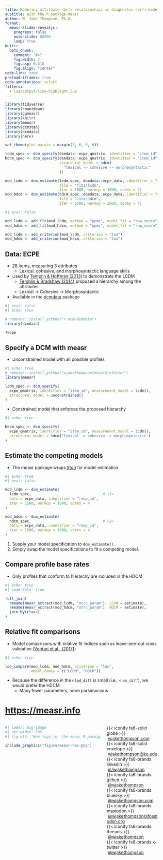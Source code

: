 ```yaml
---
title: Modeling attribute <br/> relationships in diagnostic <br/> models
subtitle: With the R package measr
author: W. Jake Thompson, Ph.D.
format:
  measr-slides-revealjs:
    progress: false
    auto-slide: 60000
    loop: true
knitr:
  opts_chunk: 
    comment: "#>"
    fig.width: 7
    fig.asp: 0.618
    fig.align: "center"
code-link: true
preload-iframes: true
code-annotations: select
filters:
  - lua/output-line-highlight.lua
---
```


```r
library(tidyverse)
library(countdown)
library(ggmeasr)
library(knitr)
library(measr)
library(dcmstan)
library(dcmdata)
library(here)

set_theme(plot_margin = margin(5, 0, 0, 0))
```

```r
lcdm_spec <- dcm_specify(dcmdata::ecpe_qmatrix, identifier = "item_id")
hdcm_spec <- dcm_specify(dcmdata::ecpe_qmatrix, identifier = "item_id",
                         structural_model = hdcm(
                           "lexical -> cohesive -> morphosyntactic"
                         ))

mod_lcdm <- dcm_estimate(lcdm_spec, dcmdata::ecpe_data, identifier = "resp_id",
                         file = "fits/lcdm",
                         iter = 1500, warmup = 1000, cores = 4)
mod_hdcm <- dcm_estimate(hdcm_spec, dcmdata::ecpe_data, identifier = "resp_id",
                         file = "fits/hdcm",
                         iter = 1500, warmup = 1000, cores = 4)
```

```r
#| eval: false

mod_lcdm <- add_fit(mod_lcdm, method = "ppmc", model_fit = "raw_score")
mod_hdcm <- add_fit(mod_hdcm, method = "ppmc", model_fit = "raw_score")

mod_lcdm <- add_criterion(mod_lcdm, criterion = "loo")
mod_hdcm <- add_criterion(mod_hdcm, criterion = "loo")
```

## Data: ECPE

* 28 items, measuring 3 attributes
  * Lexical, cohesive, and morphosyntactic language skills
* Used by [Templin & Hoffman (2013)](https://doi.org/10.1111/emip.12010) to demonstrate the LCDM
  * [Templin & Bradshaw (2014)](https://doi.org/10.1007/s11336-013-9362-0) proposed a hierarchy among the attributes
  * Lexical -> Cohesive -> Morphosyntactic
* Available in the [dcmdata](https://dcmdata.r-dcm.org) package

```r
#| eval: false
#| echo: true

# remotes::install_github("r-dcm/dcmdata")
library(dcmdata)

?ecpe
```


## Specify a DCM with measr

* Unconstrained model with all possible profiles

```r
#| echo: true
# remotes::install_github("wjakethompson/measr@refactor")
library(measr)

lcdm_spec <- dcm_specify(
  ecpe_qmatrix, identifier = "item_id", measurement_model = lcdm(),
  structural_model = unconstrained()
)
```

* Constrained model that enforces the proposed hierarchy

```r
#| echo: true

hdcm_spec <- dcm_specify(
  ecpe_qmatrix, identifier = "item_id", measurement_model = lcdm(),
  structural_model = hdcm("lexical -> cohesive -> morphosyntactic")
)
```

## Estimate the competing models

* The measr package wraps [*Stan*](https://mc-stan.org) for model estimation

```r
#| echo: true
#| eval: false

mod_lcdm <- dcm_estimate(
  lcdm_spec,                                 # <1>
  data = ecpe_data, identifier = "resp_id",
  iter = 1500, warmup = 1000, cores = 4
)

mod_hdcm <- dcm_estimate(
  hdcm_spec,                                 # <2>
  data = ecpe_data, identifier = "resp_id",
  iter = 1500, warmup = 1000, cores = 4
)
```
1. Supply your model specification to `dcm_estimate()`.
2. Simply swap the model specifications to fit a competing model.

## Compare profile base rates

* Only profiles that conform to hierarchy are included in the HDCM

```r
#| echo: true
#| code-fold: true

full_join(
  rename(measr_extract(mod_lcdm, "strc_param"), LCDM = estimate),
  rename(measr_extract(mod_hdcm, "strc_param"), HDCM = estimate),
  join_by(class)
)
```

## Relative fit comparisons

* Model comparisons with relative fit indices such as leave-one-out cross validation ([Vehtari et al., (2017)](https://doi.org/10.1007/s11222-016-9696-4))

```r
#| echo: true

loo_compare(mod_lcdm, mod_hdcm, criterion = "loo",
            model_names = c("LCDM", "HDCM"))
```

* Because the difference in the `elpd_diff` is small (i.e., < `se_diff`), we would prefer the HDCM
  * Many fewer parameters, more parsimonious

# <https://measr.info> {.thank-you data-menu-title="Get in touch" background-color="#023047"}

:::{.columns .v-center-container}

:::{.column .image width="65%"}

```r
#| label: big-image
#| out-width: 50%
#| fig-alt: "Hex logo for the measr R package."

include_graphics("figure/measr-hex.png")
```

:::

:::{.column width="35%"}

:::{.thank-you-subtitle}

:::{.small}

{{< iconify fa6-solid globe >}} \ [wjakethompson.com](https://wjakethompson.com)  
{{< iconify fa6-solid envelope >}} \ [wjakethompson@ku.edu](mailto:wjakethompson@ku.edu)  
{{< iconify fa6-brands linkedin >}} \ [in/wjakethompson](https://linkedin.com/in/wjakethompson)  
{{< iconify fa6-brands github >}} \ [@wjakethompson](https://github.com/wjakethompson)  
{{< iconify fa6-brands bluesky >}} \ [@wjakethompson.com](https://bsky.app/profile/wjakethompson.com)  
{{< iconify fa6-brands mastodon >}} \ [@wjakethompson@fosstodon.org](https://fosstodon.org/@wjakethompson)  
{{< iconify fa6-brands threads >}} \ [@wjakethompson](https://www.threads.net/@wjakethompson)  
{{< iconify fa6-brands x-twitter >}} \ [@wjakethompson](https://twitter.com/wjakethompson)  

:::

:::

:::

:::
